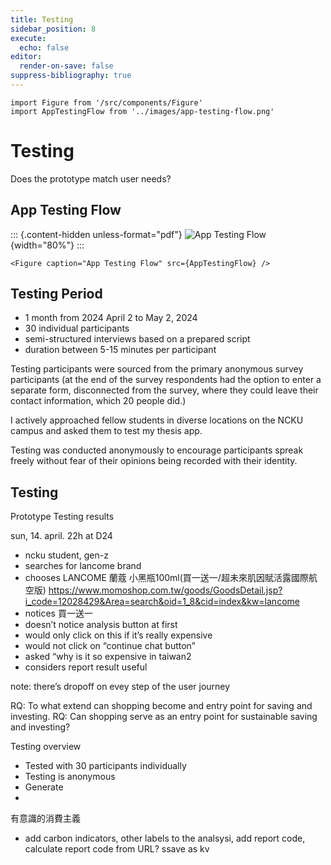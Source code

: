 ```yaml
---
title: Testing
sidebar_position: 8
execute:
  echo: false
editor:
  render-on-save: false
suppress-bibliography: true
---
```


```{=mdx}
import Figure from '/src/components/Figure'
import AppTestingFlow from '../images/app-testing-flow.png'
```

# Testing

Does the prototype match user needs?

## App Testing Flow

::: {.content-hidden unless-format="pdf"}
![App Testing Flow](./images/app-testing-flow.png){width="80%"}
:::

```{=mdx}
<Figure caption="App Testing Flow" src={AppTestingFlow} />
```

## Testing Period

-   1 month from 2024 April 2 to May 2, 2024
-   30 individual participants
- semi-structured interviews based on a prepared script
- duration between 5-15 minutes per participant

Testing participants were sourced from the primary anonymous survey participants (at the end of the survey respondents had the option to enter a separate form, disconnected from the survey, where they could leave their contact information, which 20 people did.)

I actively approached fellow students in diverse locations on the NCKU campus and asked them to test my thesis app.

Testing was conducted anonymously to encourage participants spreak freely without fear of their opinions being recorded with their identity.

## Testing

Prototype Testing results

sun, 14. april. 22h at D24

-   ncku student, gen-z
-   searches for lancome brand
-   chooses LANCOME 蘭蔻
    小黑瓶100ml(買一送一/超未來肌因賦活露國際航空版)
    https://www.momoshop.com.tw/goods/GoodsDetail.jsp?i_code=12028429&Area=search&oid=1_8&cid=index&kw=lancome
-   notices 買一送一
-   doesn’t notice analysis button at first
-   would only click on this if it’s really expensive
-   would not click on “continue chat button”
-   asked “why is it so expensive in taiwan2
-   considers report result useful

note: there’s dropoff on evey step of the user journey

RQ: To what extend can shopping become and entry point for saving and
investing. RQ: Can shopping serve as an entry point for sustainable
saving and investing?

Testing overview

-   Tested with 30 participants individually
-   Testing is anonymous
-   Generate
-   

有意識的消費主義

-   add carbon indicators, other labels to the analsysi, add report
    code, calculate report code from URL? ssave as kv
